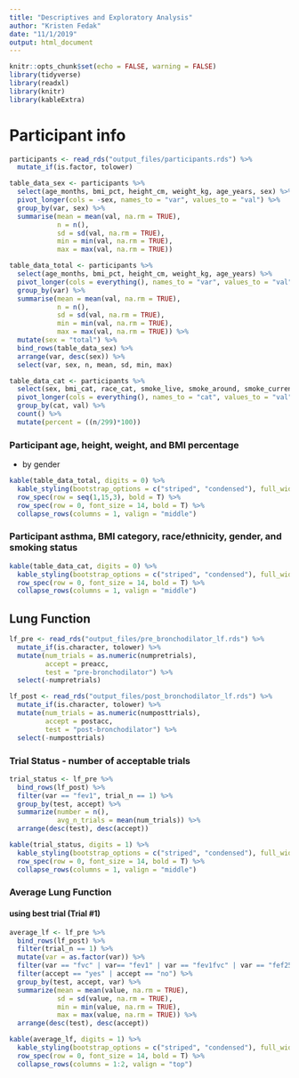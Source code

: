 ```yaml
---
title: "Descriptives and Exploratory Analysis"
author: "Kristen Fedak"
date: "11/1/2019"
output: html_document
---
```


```r
knitr::opts_chunk$set(echo = FALSE, warning = FALSE)
library(tidyverse)
library(readxl)
library(knitr)
library(kableExtra)
```

# Participant info

```r
participants <- read_rds("output_files/participants.rds") %>%
  mutate_if(is.factor, tolower)
```

```r
table_data_sex <- participants %>%
  select(age_months, bmi_pct, height_cm, weight_kg, age_years, sex) %>%
  pivot_longer(cols = -sex, names_to = "var", values_to = "val") %>%
  group_by(var, sex) %>%
  summarise(mean = mean(val, na.rm = TRUE),
            n = n(),
            sd = sd(val, na.rm = TRUE),
            min = min(val, na.rm = TRUE),
            max = max(val, na.rm = TRUE))

table_data_total <- participants %>%
  select(age_months, bmi_pct, height_cm, weight_kg, age_years) %>%
  pivot_longer(cols = everything(), names_to = "var", values_to = "val") %>%
  group_by(var) %>%
  summarise(mean = mean(val, na.rm = TRUE),
            n = n(),
            sd = sd(val, na.rm = TRUE),
            min = min(val, na.rm = TRUE),
            max = max(val, na.rm = TRUE)) %>%
  mutate(sex = "total") %>%
  bind_rows(table_data_sex) %>%
  arrange(var, desc(sex)) %>%
  select(var, sex, n, mean, sd, min, max)
```

```r
table_data_cat <- participants %>%
  select(sex, bmi_cat, race_cat, smoke_live, smoke_around, smoke_current, asthma_ever) %>%
  pivot_longer(cols = everything(), names_to = "cat", values_to = "val") %>%
  group_by(cat, val) %>%
  count() %>%
  mutate(percent = ((n/299)*100))
```

### Participant age, height, weight, and BMI percentage

* by gender

```r
kable(table_data_total, digits = 0) %>% 
  kable_styling(bootstrap_options = c("striped", "condensed"), full_width = F) %>%
  row_spec(row = seq(1,15,3), bold = T) %>%
  row_spec(row = 0, font_size = 14, bold = T) %>%
  collapse_rows(columns = 1, valign = "middle")
```

### Participant asthma, BMI category, race/ethnicity, gender, and smoking status

```r
kable(table_data_cat, digits = 0) %>% 
  kable_styling(bootstrap_options = c("striped", "condensed"), full_width = F) %>%
  row_spec(row = 0, font_size = 14, bold = T) %>%
  collapse_rows(columns = 1, valign = "middle")
```


## Lung Function

```r
lf_pre <- read_rds("output_files/pre_bronchodilator_lf.rds") %>%
  mutate_if(is.character, tolower) %>%
  mutate(num_trials = as.numeric(numpretrials),
         accept = preacc,
         test = "pre-bronchodilator") %>%
  select(-numpretrials)

lf_post <- read_rds("output_files/post_bronchodilator_lf.rds") %>%
  mutate_if(is.character, tolower) %>%
  mutate(num_trials = as.numeric(numposttrials),
         accept = postacc,
         test = "post-bronchodilator") %>%
  select(-numposttrials)
```

### Trial Status - number of acceptable trials

```r
trial_status <- lf_pre %>% 
  bind_rows(lf_post) %>% 
  filter(var == "fev1", trial_n == 1) %>%
  group_by(test, accept) %>%
  summarize(number = n(),
            avg_n_trials = mean(num_trials)) %>%
  arrange(desc(test), desc(accept))
```

```r
kable(trial_status, digits = 1) %>% 
  kable_styling(bootstrap_options = c("striped", "condensed"), full_width = F) %>%
  row_spec(row = 0, font_size = 14, bold = T) %>%
  collapse_rows(columns = 1, valign = "middle")
```

### Average Lung Function

#### using best trial (Trial #1)

```r
average_lf <- lf_pre %>% 
  bind_rows(lf_post) %>%
  filter(trial_n == 1) %>%
  mutate(var = as.factor(var)) %>%
  filter(var == "fvc" | var== "fev1" | var == "fev1fvc" | var == "fef2575") %>%
  filter(accept == "yes" | accept == "no") %>%
  group_by(test, accept, var) %>%
  summarize(mean = mean(value, na.rm = TRUE),
            sd = sd(value, na.rm = TRUE),
            min = min(value, na.rm = TRUE),
            max = max(value, na.rm = TRUE)) %>%
  arrange(desc(test), desc(accept))
```

```r
kable(average_lf, digits = 1) %>% 
  kable_styling(bootstrap_options = c("striped", "condensed"), full_width = F) %>%
  row_spec(row = 0, font_size = 14, bold = T) %>%
  collapse_rows(columns = 1:2, valign = "top")
```



